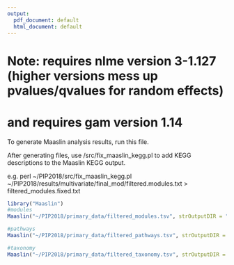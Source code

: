 ```yaml
---
output:
  pdf_document: default
  html_document: default
---
```

# Note: requires nlme version 3-1.127 (higher versions mess up pvalues/qvalues for random effects)
# and requires gam version 1.14
To generate Maaslin analysis results, run this file. 

After generating files, use /src/fix_maaslin_kegg.pl to add KEGG descriptions to the Maaslin KEGG output.

e.g. perl ~/PIP2018/src/fix_maaslin_kegg.pl ~/PIP2018/results/multivariate/final_mod/filtered.modules.txt > filtered_modules.fixed.txt


```r
library("Maaslin")
#modules
Maaslin("~/PIP2018/primary_data/filtered_modules.tsv", strOutputDIR = "~/PIP2018/results/multivariate/final_mod", strInputConfig = "~/PIP2018/results/multivariate/modules.read.config", strForcedPredictors = "time", strRandomCovariates = "Studyid" )

#pathways
Maaslin("~/PIP2018/primary_data/filtered_pathways.tsv", strOutputDIR = "~/PIP2018/results/multivariate/final_pwy", strInputConfig = "~/PIP2018/results/multivariate/pwys.read.config", strForcedPredictors = "time", strRandomCovariates = "Studyid" )

#taxonomy
Maaslin("~/PIP2018/primary_data/filtered_taxonomy.tsv", strOutputDIR = "~/PIP2018/results/multivariate/final_tax", strInputConfig = "~/PIP2018/results/multivariate/tax.read.config", strForcedPredictors = "time", strRandomCovariates = "Studyid")

````